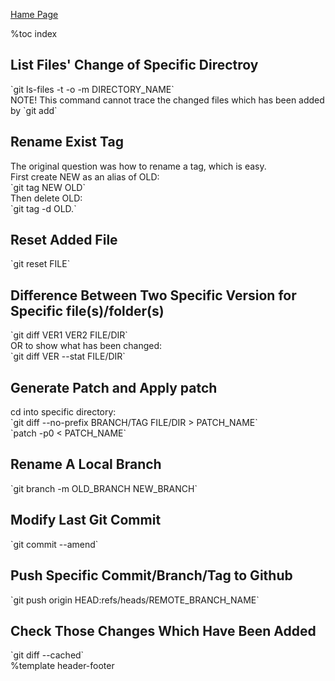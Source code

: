[[index|Hame Page]]

%toc index

== List Files' Change of Specific Directroy ==
`git ls-files -t -o -m DIRECTORY_NAME`<br>
NOTE! This command cannot trace the changed files which has been added by `git add`<br>

== Rename Exist Tag ==
The original question was how to rename a tag, which is easy.<br>
First create NEW as an alias of OLD:<br>
`git tag NEW OLD`<br>
Then delete OLD:<br>
`git tag -d OLD.`<br>

== Reset Added File ==
`git reset FILE`<br>

== Difference Between Two Specific Version for Specific file(s)/folder(s) ==
`git diff VER1 VER2 FILE/DIR`<br>
OR to show what has been changed:<br>
`git diff VER --stat FILE/DIR`<br>

== Generate Patch and Apply patch ==
cd into specific directory:<br>
`git diff --no-prefix BRANCH/TAG FILE/DIR > PATCH_NAME`<br>
`patch -p0 < PATCH_NAME`<br>

== Rename A Local Branch ==
`git branch -m OLD_BRANCH NEW_BRANCH`<br>

== Modify Last Git Commit ==
`git commit --amend`<br>

== Push Specific Commit/Branch/Tag to Github ==
`git push origin HEAD:refs/heads/REMOTE_BRANCH_NAME`<br>

== Check Those Changes Which Have Been Added ==
`git diff --cached`<br>

%template header-footer
